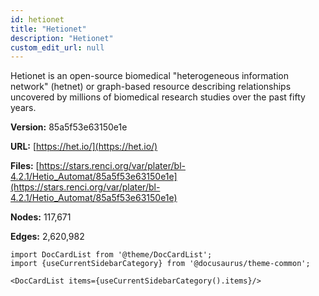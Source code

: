 ```yaml
---
id: hetionet
title: "Hetionet"
description: "Hetionet"
custom_edit_url: null
---
```





Hetionet is an open-source biomedical "heterogeneous information network" (hetnet) or graph-based resource describing relationships uncovered by millions of biomedical research studies over the past fifty years.

**Version:** 85a5f53e63150e1e

**URL:** [https://het.io/](https://het.io/)

**Files:** [https://stars.renci.org/var/plater/bl-4.2.1/Hetio_Automat/85a5f53e63150e1e](https://stars.renci.org/var/plater/bl-4.2.1/Hetio_Automat/85a5f53e63150e1e)

**Nodes:** 117,671

**Edges:** 2,620,982





```mdx-code-block
import DocCardList from '@theme/DocCardList';
import {useCurrentSidebarCategory} from '@docusaurus/theme-common';

<DocCardList items={useCurrentSidebarCategory().items}/>
```
      